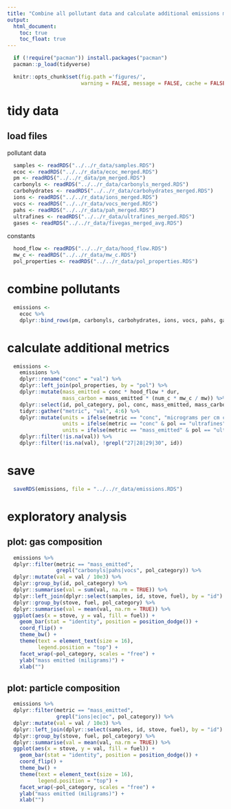 ```yaml
---
title: "Combine all pollutant data and calculate additional emissions metrics"
output:
  html_document:
    toc: true
    toc_float: true
---
```


```r
  if (!require("pacman")) install.packages("pacman")
  pacman::p_load(tidyverse)
```

```r
  knitr::opts_chunk$set(fig.path ='figures/',
                        warning = FALSE, message = FALSE, cache = FALSE)
```

# tidy data

## load files

pollutant data

```r
  samples <- readRDS("../../r_data/samples.RDS")
  ecoc <- readRDS("../../r_data/ecoc_merged.RDS")
  pm <- readRDS("../../r_data/pm_merged.RDS")
  carbonyls <- readRDS("../../r_data/carbonyls_merged.RDS")
  carbohydrates <- readRDS("../../r_data/carbohydrates_merged.RDS")
  ions <- readRDS("../../r_data/ions_merged.RDS")
  vocs <- readRDS("../../r_data/vocs_merged.RDS")
  pahs <- readRDS("../../r_data/pah_merged.RDS")
  ultrafines <- readRDS("../../r_data/ultrafines_merged.RDS")
  gases <- readRDS("../../r_data/fivegas_merged_avg.RDS")
```

constants

```r
  hood_flow <- readRDS("../../r_data/hood_flow.RDS")
  mw_c <- readRDS("../../r_data/mw_c.RDS")
  pol_properties <- readRDS("../../r_data/pol_properties.RDS")
```

# combine pollutants

```r
  emissions <-
    ecoc %>%
    dplyr::bind_rows(pm, carbonyls, carbohydrates, ions, vocs, pahs, gases, ultrafines)
```

# calculate additional metrics

```r
  emissions <- 
    emissions %>%
    dplyr::rename("conc" = "val") %>%
    dplyr::left_join(pol_properties, by = "pol") %>%
    dplyr::mutate(mass_emitted = conc * hood_flow * dur,
                  mass_carbon = mass_emitted * (num_c * mw_c / mw)) %>%
    dplyr::select(id, pol_category, pol, conc, mass_emitted, mass_carbon, qc) %>%
    tidyr::gather("metric", "val", 4:6) %>%
    dplyr::mutate(units = ifelse(metric == "conc", "micrograms per cm cubed", "micrograms"),
                  units = ifelse(metric == "conc" & pol == "ultrafines", "number per cm cubed", units),
                  units = ifelse(metric == "mass_emitted" & pol == "ultrafines", "number per cm cubed", units)) %>%
    dplyr::filter(!is.na(val)) %>%
    dplyr::filter(!is.na(val), !grepl("27|28|29|30", id))
```

# save

```r
  saveRDS(emissions, file = "../../r_data/emissions.RDS")
```

# exploratory analysis

## plot: gas composition

```r
  emissions %>%
  dplyr::filter(metric == "mass_emitted",
                grepl("carbonyls|pahs|vocs", pol_category)) %>%
  dplyr::mutate(val = val / 10e3) %>%
  dplyr::group_by(id, pol_category) %>%
  dplyr::summarise(val = sum(val, na.rm = TRUE)) %>%
  dplyr::left_join(dplyr::select(samples, id, stove, fuel), by = "id") %>%
  dplyr::group_by(stove, fuel, pol_category) %>%
  dplyr::summarise(val = mean(val, na.rm = TRUE)) %>%
  ggplot(aes(x = stove, y = val, fill = fuel)) +
    geom_bar(stat = "identity", position = position_dodge()) +
    coord_flip() +
    theme_bw() +
    theme(text = element_text(size = 16),
          legend.position = "top") +
    facet_wrap(~pol_category, scales = "free") +
    ylab("mass emitted (miligrams)") +
    xlab("")
```

## plot: particle composition

```r
  emissions %>%
  dplyr::filter(metric == "mass_emitted",
                grepl("ions|ec|oc", pol_category)) %>%
  dplyr::mutate(val = val / 10e3) %>%
  dplyr::left_join(dplyr::select(samples, id, stove, fuel), by = "id") %>%
  dplyr::group_by(stove, fuel, pol_category) %>%
  dplyr::summarise(val = mean(val, na.rm = TRUE)) %>%
  ggplot(aes(x = stove, y = val, fill = fuel)) +
    geom_bar(stat = "identity", position = position_dodge()) +
    coord_flip() +
    theme_bw() +
    theme(text = element_text(size = 16),
          legend.position = "top") +
    facet_wrap(~pol_category, scales = "free") +
    ylab("mass emitted (miligrams)") +
    xlab("")
```